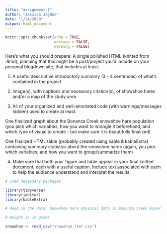 ```yaml
---
title: "assignment_1"
author: "Jessica Jagdeo"
date: "1/24/2020"
output: html_document
---
```


```r
knitr::opts_chunk$set(echo = TRUE,
                      message = FALSE,
                      warning = FALSE)
```

Here’s what you should prepare: A single polished HTML (knitted from .Rmd), planning that this might be a post/project you’d include on your personal blogdown site, that includes at least:

1) A useful descriptive introductory summary (3 - 4 sentences) of what’s contained in the project

2) Image(s), with captions and necessary citation(s), of showshoe hares and/or a map of the study area

3) All of your organized and well-annotated code (with warnings/messages hidden) used to create at least:

One finalized graph about the Bonanza Creek snowshoe hare population (you pick which variables, how you want to wrangle it beforehand, and which type of visual to create - but make sure it is beautifully finalized)

One finalized HTML table (probably created using kable & kableExtra) containing summary statistics about the snowshoe hares (again, you pick which variables, and how you want to group/summarize them)

4) Make sure that both your figure and table appear in your final knitted document, each with a useful caption. Include text associated with each to help the audience understand and interpret the results. 

```r

# Load necessary packages

library(tidyverse)
library(janitor)
library(kableExtra)

```

```r

# Read in the data: Snowshoe hare physical data in Bonanza Creek Experimental Forest: 1999-Present

# Weight is in grams

snowshoe <- read_csv("showshoe_lter.csv")

```

